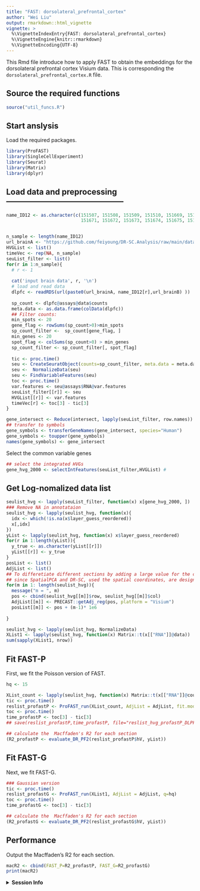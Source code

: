 ```yaml
---
title: "FAST: dorsolateral_prefrontal_cortex"
author: "Wei Liu"
output: rmarkdown::html_vignette
vignette: >
  %\VignetteIndexEntry{FAST: dorsolateral_prefrontal_cortex}
  %\VignetteEngine{knitr::rmarkdown}
  %\VignetteEncoding{UTF-8}
---
```



This Rmd file introduce how to apply FAST to obtain the embeddings for the dorsolateral prefrontal cortex Visium data. This is corresponding the `dorsolateral_prefrontal_cortex.R` file.


## Source the required functions
```r
source("util_funcs.R")
```


## Start anslysis
Load the required packages.
```r
library(ProFAST)
library(SingleCellExperiment)
library(Seurat)
library(Matrix)
library(dplyr)
```


## Load data and preprocessing ---------------------------------------------

```r
name_ID12 <- as.character(c(151507, 151508, 151509, 151510, 151669, 151670,
                            151671, 151672, 151673, 151674, 151675, 151676))


n_sample <- length(name_ID12)
url_brainA <- "https://github.com/feiyoung/DR-SC.Analysis/raw/main/data/DLPFC_data/"; url_brainB <- ".rds"
HVGList <- list()
timeVec <- rep(NA, n_sample)
seuList_filter <- list()
for(r in 1:n_sample){
  # r <- 1
  
  cat('input brain data', r, '\n')
  # load and read data
  dlpfc <- readRDS(url(paste0(url_brainA, name_ID12[r],url_brainB) ))
  
  sp_count <- dlpfc@assays@data$counts
  meta.data <- as.data.frame(colData(dlpfc))
  ## Filter counts:
  min_spots <- 20
  gene_flag <- rowSums(sp_count>0)>min_spots
  sp_count_filter <-  sp_count[gene_flag, ]
  min_genes <- 20
  spot_flag <- colSums(sp_count>0) > min_genes
  sp_count_filter <- sp_count_filter[, spot_flag]
  
  tic <- proc.time()
  seu <- CreateSeuratObject(counts=sp_count_filter, meta.data = meta.data[spot_flag,])
  seu <-  NormalizeData(seu)
  seu <- FindVariableFeatures(seu)
  toc <- proc.time()
  var.features <- seu@assays$RNA@var.features
  seuList_filter[[r]] <- seu
  HVGList[[r]] <- var.features
  timeVec[r] <- toc[3] - tic[3]
}

gene_intersect <- Reduce(intersect, lapply(seuList_filter, row.names))
## transfer to symbols
gene_symbols <- transferGeneNames(gene_intersect, species="Human")
gene_symbols <- toupper(gene_symbols)
names(gene_symbols) <- gene_intersect

```


Select the common variable genes
```r
## select the integrated HVGs
gene_hvg_2000 <- selectIntFeatures(seuList_filter,HVGList) # 

```

## Get Log-nomalized data list

```r
seulist_hvg <- lapply(seuList_filter, function(x) x[gene_hvg_2000, ])
### Remove NA in annotataion
seulist_hvg <- lapply(seulist_hvg, function(x){
  idx <- which(!is.na(x$layer_guess_reordered))
  x[,idx]
})
yList <- lapply(seulist_hvg, function(x) x$layer_guess_reordered)
for(r in 1:length(yList)){
  y_true <- as.character(yList[[r]])
  yList[[r]] <- y_true 
}
posList <- list()
AdjList <- list()
## To differetiate different sections by adding a large value for the coordinates
## since SpatialPCA and DR-SC, used the spatial coordinates, are designed to handle one section.
for(m in 1: length(seulist_hvg)){
  message("m = ", m)
  pos <- cbind(seulist_hvg[[m]]$row, seulist_hvg[[m]]$col)
  AdjList[[m]] <- PRECAST::getAdj_reg(pos, platform = "Visium")
  posList[[m]] <- pos + (m-1)* 1e6 
  
}

seulist_hvg <- lapply(seulist_hvg, NormalizeData)
XList1 <- lapply(seulist_hvg, function(x) Matrix::t(x[["RNA"]]@data))
sum(sapply(XList1, nrow))

```

## Fit FAST-P
First, we fit the Poisson version of FAST.
```r
hq <- 15

XList_count <- lapply(seulist_hvg, function(x) Matrix::t(x[["RNA"]]@counts))
tic <- proc.time()
reslist_profastP <- ProFAST_run(XList_count, AdjList = AdjList, fit.model = "poisson", q=hq)
toc <- proc.time()
time_profastP <- toc[3] - tic[3]
## save(reslist_profastP,time_profastP, file="reslist_hvg_profastP_DLPFC12.rds")

## calculate the  Macffaden's R2 for each section
(R2_profastP <- evaluate_DR_PF2(reslist_profastP$hV, yList))

```

## Fit FAST-G

Next, we fit FAST-G.
```r

### Gaussian version 
tic <- proc.time()
reslist_profastG <- ProFAST_run(XList1, AdjList = AdjList, q=hq)
toc <- proc.time()
time_profastG <- toc[3] - tic[3]

## calculate the  Macffaden's R2 for each section
(R2_profastG <- evaluate_DR_PF2(reslist_profastG$hV, yList))
```




## Performance
Output the Macffaden's R2 for each section.

```r
macR2 <- cbind(FAST_P=R2_profastP, FAST_G=R2_profastG)
print(macR2)
```


<details>
<summary>**Session Info**</summary>
```r
sessionInfo()
```
</details>